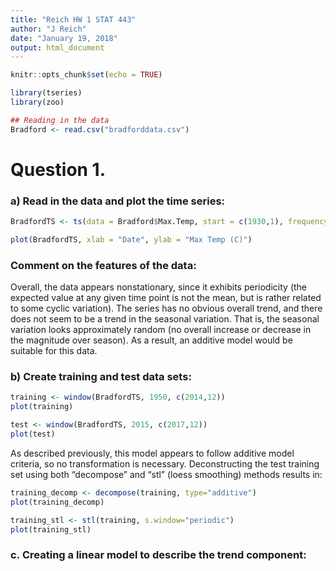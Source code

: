 ```yaml
---
title: "Reich HW 1 STAT 443"
author: "J Reich"
date: "January 19, 2018"
output: html_document
---
```


```r
knitr::opts_chunk$set(echo = TRUE)
```

```r
library(tseries)
library(zoo)

## Reading in the data
Bradford <- read.csv("bradforddata.csv")
```

# Question 1. 
### a) Read in the data and plot the time series:

```r
BradfordTS <- ts(data = Bradford$Max.Temp, start = c(1930,1), frequency = 12)

plot(BradfordTS, xlab = "Date", ylab = "Max Temp (C)")
```

### Comment on the features of the data:

Overall, the data appears nonstationary, since it exhibits periodicity (the expected value at any given time point is not the mean, but is rather related to some cyclic variation). The series has no obvious overall trend, and there does not seem to be a trend in the seasonal variation. That is, the seasonal variation looks approximately random (no overall increase or decrease in the magnitude over season). As a result, an additive model would be suitable for this data.

### b) Create training and test data sets:

```r
training <- window(BradfordTS, 1950, c(2014,12))
plot(training)
```

```r
test <- window(BradfordTS, 2015, c(2017,12))
plot(test)
```

As described previously, this model appears to follow additive model criteria, so no transformation is necessary. Deconstructing the test training set using both "decompose" and "stl" (loess smoothing) methods results in:

```r
training_decomp <- decompose(training, type="additive")
plot(training_decomp)
```

```r
training_stl <- stl(training, s.window="periodic")
plot(training_stl)
```

### c. Creating a linear model to describe the trend component:




